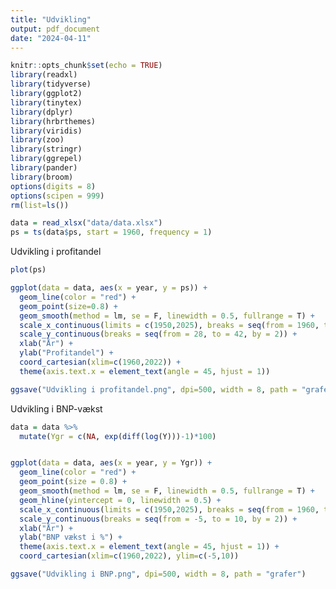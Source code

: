 ```yaml
---
title: "Udvikling"
output: pdf_document
date: "2024-04-11"
---
```


```r
knitr::opts_chunk$set(echo = TRUE)
library(readxl)
library(tidyverse)
library(ggplot2)
library(tinytex)
library(dplyr)
library(hrbrthemes)
library(viridis)
library(zoo)
library(stringr)
library(ggrepel)
library(pander)
library(broom)
options(digits = 8)
options(scipen = 999)
rm(list=ls())
```

```r
data = read_xlsx("data/data.xlsx")
ps = ts(data$ps, start = 1960, frequency = 1)
```


Udvikling i profitandel
```r
plot(ps)

ggplot(data = data, aes(x = year, y = ps)) +
  geom_line(color = "red") +
  geom_point(size=0.8) +
  geom_smooth(method = lm, se = F, linewidth = 0.5, fullrange = T) +
  scale_x_continuous(limits = c(1950,2025), breaks = seq(from = 1960, to = 2022, by = 2)) +
  scale_y_continuous(breaks = seq(from = 28, to = 42, by = 2)) +
  xlab("År") +
  ylab("Profitandel") +
  coord_cartesian(xlim=c(1960,2022)) +
  theme(axis.text.x = element_text(angle = 45, hjust = 1))

ggsave("Udvikling i profitandel.png", dpi=500, width = 8, path = "grafer")
```



Udvikling i BNP-vækst
```r
data = data %>%
  mutate(Ygr = c(NA, exp(diff(log(Y)))-1)*100)


ggplot(data = data, aes(x = year, y = Ygr)) +
  geom_line(color = "red") + 
  geom_point(size = 0.8) +
  geom_smooth(method = lm, se = F, linewidth = 0.5, fullrange = T) +
  geom_hline(yintercept = 0, linewidth = 0.5) +
  scale_x_continuous(limits = c(1950,2025), breaks = seq(from = 1960, to = 2022, by = 2)) +
  scale_y_continuous(breaks = seq(from = -5, to = 10, by = 2)) +
  xlab("År") +
  ylab("BNP vækst i %") +
  theme(axis.text.x = element_text(angle = 45, hjust = 1)) +
  coord_cartesian(xlim=c(1960,2022), ylim=c(-5,10))

ggsave("Udvikling i BNP.png", dpi=500, width = 8, path = "grafer")
```

